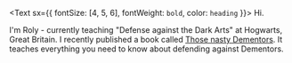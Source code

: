 <Text sx={{ fontSize: [4, 5, 6], fontWeight: `bold`, color: `heading` }}>
  Hi.
</Text>

I'm Roly - currently teaching "Defense against the Dark Arts" at Hogwarts, Great Britain. I recently published a book called [Those nasty Dementors](https://www.lekoarts.de).
It teaches everything you need to know about defending against Dementors.
